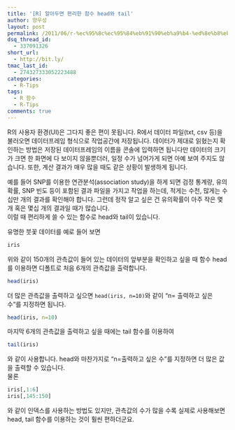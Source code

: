 ```yaml
---
title: '[R] 알아두면 편리한 함수 head와 tail'
author: 양우성
layout: post
permalink: /2011/06/r-%ec%95%8c%ec%95%84%eb%91%90%eb%a9%b4-%ed%8e%b8%eb%a6%ac%ed%95%9c-%ed%95%a8%ec%88%98-head%ec%99%80-tail/
dsq_thread_id:
  - 337091326
short_url:
  - http://bit.ly/
tmac_last_id:
  - 274327333052223488
categories:
  - R-Tips
tags:
  - R 함수
  - R-Tips
comments: true
---
```

R의 사용자 환경(UI)은 그다지 좋은 편이 못됩니다. R에서 데이터 파일(txt, csv 등)을 불러오면 데이터프레임 형식으로 작업공간에 저장됩니다. 데이터가 제대로 읽혔는지 확인하는 방법은 저장된 데이터프레임의 이름을 콘솔에 입력하면 됩니다만 데이터의 크기가 크면 한 화면에 다 보이지 않을뿐더러, 일정 수가 넘어가게 되면 아예 보여 주지도 않습니다. 또한, 계산 결과가 매우 많을 때도 같은 상황이 발생하게 됩니다.  

예를 들어 SNP를 이용한 연관분석(association study)을 하게 되면 검정 통계량, 유의확률, SNP 빈도 등이 포함된 결과 파일을 가지고 작업을 하는데, 적게는 수천, 많게는 수십만 개의 결과를 확인해야 합니다. 그런데 정작 알고 싶은 건 유의확률이 아주 작은 몇 개 혹은 몇십 개의 결과일 때가 많습니다.  
이럴 때 편리하게 쓸 수 있는 함수로 head와 tail이 있습니다.

유명한 붓꽃 데이터를 예로 들어 보면
```r
iris
```

위와 같이 150개의 관측값이 들어 있는 데이터의 앞부분을 확인하고 싶을 때 함수 head를 이용하면 디폴트로 처음 6개의 관측값을 출력합니다.
```r
head(iris)
```
더 많은 관측값을 출력하고 싶으면 `head(iris, n=10)`와 같이 &#8220;n= 출력하고 싶은 수&#8221;를 지정하면 됩니다.
```r
head(iris, n=10)
```
마지막 6개의 관측값을 출력하고 싶을 때에는 tail 함수를 이용하여

```r
tail(iris)
```

와 같이 사용합니다. head와 마찬가지로 &#8220;n=출력하고 싶은 수&#8221;를 지정하면 더 많은 값을 출력할 수 있습니다.  
물론

```r
iris[,1:6]
iris[,145:150]
```
와 같이 인덱스를 사용하는 방법도 있지만, 관측값의 수가 많을 수록 실제로 사용해보면 head, tail 함수를 이용하는 것이 훨씬 편하더군요.